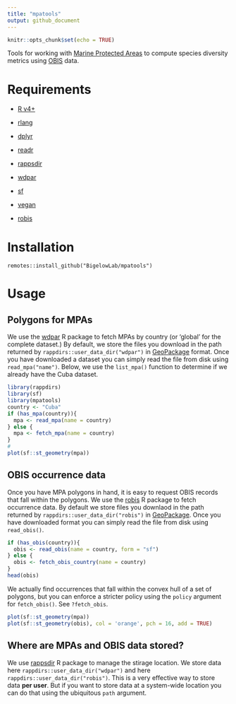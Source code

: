```yaml
---
title: "mpatools"
output: github_document
---
```


```r
knitr::opts_chunk$set(echo = TRUE)
```

Tools for working with [Marine Protected Areas](https://www.iucn.org/theme/protected-areas/our-work/quality-and-effectiveness/world-database-protected-areas-wdpa) to compute species diversity metrics using [OBIS](https://obis.org/) data.


# Requirements

 + [R v4+](https://www.r-project.org/)
 
 + [rlang](https://CRAN.R-project.org/package=rlang)
 
 + [dplyr](https://CRAN.R-project.org/package=dplyr)
 
 + [readr](https://CRAN.R-project.org/package=readr)
 
 + [rappsdir](https://CRAN.R-project.org/package=rappsdir)

 + [wdpar](https://CRAN.R-project.org/package=wdpar)

 + [sf](https://CRAN.R-project.org/package=sf)
 
 + [vegan](https://CRAN.R-project.org/package=vegan)
 
 + [robis](https://cran.r-project.org/web/packages/robis/index.html)
 

# Installation

```
remotes::install_github("BigelowLab/mpatools")
```

# Usage


## Polygons for MPAs 

We use the [wdpar](https://CRAN.R-project.org/package=wdpar) R package to fetch MPAs by country (or 'global' for the complete dataset.)  By default, we store the files you download in the path returned by `rappdirs::user_data_dir("wdpar")` in [GeoPackage](https://www.geopackage.org/) format. Once you have downloaded a dataset you can simply read the file from disk using `read_mpa("name")`.  Below, we use the `list_mpa()` function to determine if we already have the Cuba dataset.

```r
library(rappdirs)
library(sf)
library(mpatools)
country <- "Cuba"
if (has_mpa(country)){
  mpa <- read_mpa(name = country)
} else {
  mpa <- fetch_mpa(name = country)
}
# 
plot(sf::st_geometry(mpa))
```

## OBIS occurrence data

Once you have MPA polygons in hand, it is easy to request OBIS records that fall within the polygons. 
We use the [robis](https://cran.r-project.org/web/packages/robis/index.html) R package to fetch occurrence data.  By default we store files you downlaod in the path returned by `rappdirs::user_data_dir("robis")` in [GeoPackage](https://www.geopackage.org/). Once you have downloaded format you can simply read the file from disk using `read_obis()`. 

```r
if (has_obis(country)){
  obis <- read_obis(name = country, form = "sf")
} else {
  obis <- fetch_obis_country(name = country)
}
head(obis)
```

We actually find occurrences that fall within the convex hull of a set of polygons, but you can enforce a stricter policy using the `policy` argument for `fetch_obis()`.  See `?fetch_obis`.


```r
plot(sf::st_geometry(mpa))
plot(sf::st_geometry(obis), col = 'orange', pch = 16, add = TRUE)
```

## Where are MPAs and OBIS data stored?

We use [rappsdir](https://CRAN.R-project.org/package=rappsdir) R package to manage the stirage location.  We store data here `rappdirs::user_data_dir("wdpar")` and here `rappdirs::user_data_dir("robis")`. This is a very effective way to store data **per user**.  But if you want to store data at a system-wide location you can do that using the ubiquitous `path` argument.

